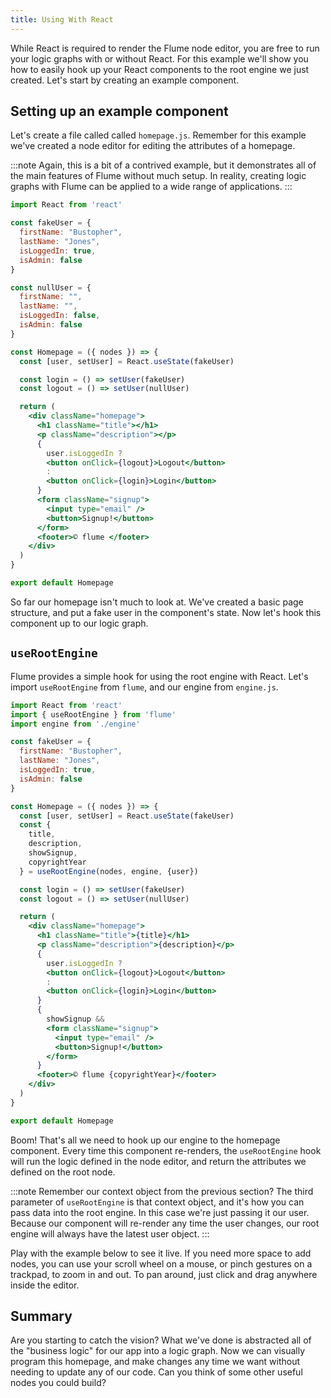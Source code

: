 ```yaml
---
title: Using With React
---
```


While React is required to render the Flume node editor, you are free to run your logic graphs with or without React. For this example we'll show you how to easily hook up your React components to the root engine we just created. Let's start by creating an example component.

## Setting up an example component

Let's create a file called called `homepage.js`. Remember for this example we've created a node editor for editing the attributes of a homepage.

:::note
Again, this is a bit of a contrived example, but it demonstrates all of the main features of Flume without much setup. In reality, creating logic graphs with Flume can be applied to a wide range of applications.
:::

```jsx
import React from 'react'

const fakeUser = {
  firstName: "Bustopher",
  lastName: "Jones",
  isLoggedIn: true,
  isAdmin: false
}

const nullUser = {
  firstName: "",
  lastName: "",
  isLoggedIn: false,
  isAdmin: false
}

const Homepage = ({ nodes }) => {
  const [user, setUser] = React.useState(fakeUser)

  const login = () => setUser(fakeUser)
  const logout = () => setUser(nullUser)

  return (
    <div className="homepage">
      <h1 className="title"></h1>
      <p className="description"></p>
      {
        user.isLoggedIn ?
        <button onClick={logout}>Logout</button>
        :
        <button onClick={login}>Login</button>
      }
      <form className="signup">
        <input type="email" />
        <button>Signup!</button>
      </form>
      <footer>© flume </footer>
    </div>
  )
}

export default Homepage
```

So far our homepage isn't much to look at. We've created a basic page structure, and put a fake user in the component's state. Now let's hook this component up to our logic graph.

## `useRootEngine`

Flume provides a simple hook for using the root engine with React. Let's import `useRootEngine` from `flume`, and our engine from `engine.js`.

```jsx
import React from 'react'
import { useRootEngine } from 'flume'
import engine from './engine'

const fakeUser = {
  firstName: "Bustopher",
  lastName: "Jones",
  isLoggedIn: true,
  isAdmin: false
}

const Homepage = ({ nodes }) => {
  const [user, setUser] = React.useState(fakeUser)
  const {
    title,
    description,
    showSignup,
    copyrightYear
  } = useRootEngine(nodes, engine, {user})

  const login = () => setUser(fakeUser)
  const logout = () => setUser(nullUser)

  return (
    <div className="homepage">
      <h1 className="title">{title}</h1>
      <p className="description">{description}</p>
      {
        user.isLoggedIn ?
        <button onClick={logout}>Logout</button>
        :
        <button onClick={login}>Login</button>
      }
      {
        showSignup &&
        <form className="signup">
          <input type="email" />
          <button>Signup!</button>
        </form>
      }
      <footer>© flume {copyrightYear}</footer>
    </div>
  )
}

export default Homepage
```

Boom! That's all we need to hook up our engine to the homepage component. Every time this component re-renders, the `useRootEngine` hook will run the logic defined in the node editor, and return the attributes we defined on the root node.

:::note
Remember our context object from the previous section? The third parameter of `useRootEngine` is that context object, and it's how you can pass data into the root engine. In this case we're just passing it our user. Because our component will re-render any time the user changes, our root engine will always have the latest user object.
:::

Play with the example below to see it live. If you need more space to add nodes, you can use your scroll wheel on a mouse, or pinch gestures on a trackpad, to zoom in and out. To pan around, just click and drag anywhere inside the editor.

<HomepageExample />

## Summary

Are you starting to catch the vision? What we've done is abstracted all of the "business logic" for our app into a logic graph. Now we can visually program this homepage, and make changes any time we want without needing to update any of our code. Can you think of some other useful nodes you could build?
